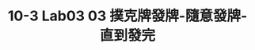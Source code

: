 ---
title: 10-3 Lab03 03 撲克牌發牌-隨意發牌-直到發完
youtubeId: q_9BtwWZNTU
duration: 555
thumbnail: https://i.ytimg.com/vi/q_9BtwWZNTU/hqdefault.jpg?sqp=-oaymwEjCNACELwBSFryq4qpAxUIARUAAAAAGAElAADIQj0AgKJDeAE=&rs=AOn4CLAfCnPKEz9zeIeDPc5iCb1vC3uVng
slug: 10-3-lab03-03-playing-card-dealing-dealing-at-will-until-the-deal-is-over
uslug: 10-3-lab03-03-撲克牌發牌-隨意發牌-直到發完
---